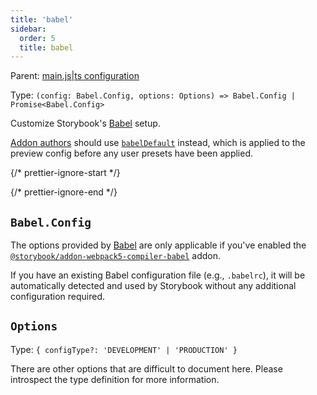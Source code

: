 ```yaml
---
title: 'babel'
sidebar:
  order: 5
  title: babel
---
```


Parent: [main.js|ts configuration](./main-config.mdx)

Type: `(config: Babel.Config, options: Options) => Babel.Config | Promise<Babel.Config>`

Customize Storybook's [Babel](https://babeljs.io/) setup.

<Callout variant="info" icon="💡">

  [Addon authors](../../addons/writing-presets.mdx#babel) should use [`babelDefault`](./main-config-babel-default.mdx) instead, which is applied to the preview config before any user presets have been applied.

</Callout>

{/* prettier-ignore-start */}

<CodeSnippets path="main-config-babel.md" />

{/* prettier-ignore-end */}

## `Babel.Config`

The options provided by [Babel](https://babeljs.io/docs/options) are only applicable if you've enabled the [`@storybook/addon-webpack5-compiler-babel`](https://storybook.js.org/addons/@storybook/addon-webpack5-compiler-babel) addon.

<Callout variant="info">

  If you have an existing Babel configuration file (e.g., `.babelrc`), it will be automatically detected and used by Storybook without any additional configuration required.
  
</Callout>

## `Options`

Type: `{ configType?: 'DEVELOPMENT' | 'PRODUCTION' }`

There are other options that are difficult to document here. Please introspect the type definition for more information.
